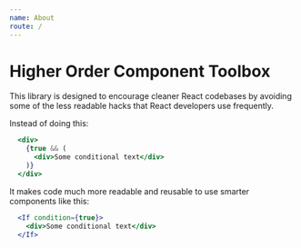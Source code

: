 ```yaml
---
name: About
route: /
---
```



# Higher Order Component Toolbox

This library is designed to encourage cleaner React codebases by avoiding some of the less readable hacks that React developers use frequently.

Instead of doing this:

```jsx
  <div>
    {true && (
      <div>Some conditional text</div>
    )}
  </div>
```

It makes code much more readable and reusable to use smarter components like this:
```jsx
  <If condition={true}>
    <div>Some conditional text</div>
  </If>
```


